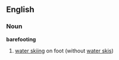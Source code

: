 ==English==
{{wikipedia}}
===Noun===
'''barefooting'''
#[[water skiing]] on foot (without [[water ski]]s)